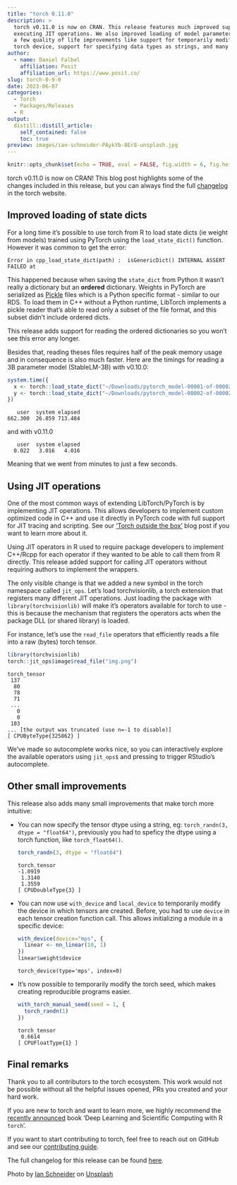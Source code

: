 ```yaml
---
title: "torch 0.11.0"
description: >
  torch v0.11.0 is now on CRAN. This release features much improved support for
  executing JIT operations. We also improved loading of model parameters, and added
  a few quality of life improvements like support for temporarily modifying the default
  torch device, support for specifying data types as strings, and many more. 
author:
  - name: Daniel Falbel
    affiliation: Posit
    affiliation_url: https://www.posit.co/
slug: torch-0-9-0
date: 2023-06-07
categories:
  - Torch
  - Packages/Releases
  - R
output:
  distill::distill_article:
    self_contained: false
    toc: true
preview: images/ian-schneider-PAykYb-8Er8-unsplash.jpg
---
```


```r
knitr::opts_chunk$set(echo = TRUE, eval = FALSE, fig.width = 6, fig.height = 6)
```

torch v0.11.0 is now on CRAN! This blog post highlights some of the changes included
in this release, but you can always find the full [changelog](https://torch.mlverse.org/docs/news/index.html)
in the torch website.

## Improved loading of state dicts

For a long time it's possible to use torch from R to load state dicts (ie weight
from models) trained using PyTorch using the `load_state_dict()` function.
However it was common to get the error:

```
Error in cpp_load_state_dict(path) :  isGenericDict() INTERNAL ASSERT FAILED at
```

This happened because when saving the `state_dict` from Python it wasn't really
a dictionary but an **ordered** dictionary. Weights in PyTorch are serialized as [Pickle](https://docs.python.org/3/library/pickle.html) files which is a Python 
specific format - similar to our RDS. To load them in C++ without a Python runtime,
LibTorch implements a pickle reader that's able to read only a subset of the 
file format, and this subset didn't include ordered dicts.

This release adds support for reading the ordered dictionaries so you won't see
this error any longer. 

Besides that, reading theses files requires half of the peak memory usage and in
consequence is also much faster. Here are the timings for reading a 3B parameter
model (StableLM-3B) with v0.10.0:

```r
system.time({
  x <- torch::load_state_dict("~/Downloads/pytorch_model-00001-of-00002.bin")
  y <- torch::load_state_dict("~/Downloads/pytorch_model-00002-of-00002.bin")
})
```

```
   user  system elapsed 
662.300  26.859 713.484 
```

and with v0.11.0

```
   user  system elapsed 
  0.022   3.016   4.016 
```

Meaning that we went from minutes to just a few seconds.

## Using JIT operations

One of the most common ways of extending LibTorch/PyTorch is by implementing JIT
operations. This allows developers to implement custom optimized code in C++ and
use it directly in PyTorch code with full support for JIT tracing and scripting.
See our ['Torch outside the box'](https://blogs.rstudio.com/ai/posts/2022-04-27-torch-outside-the-box/)
blog post if you want to learn more about it.

Using JIT operators in R used to require package developers to implement C++/Rcpp 
for each operator if they wanted to be able to call them from R directly. 
This release added support for calling JIT operators without requiring authors to 
implement the wrappers.

The only visible change is that we added a new symbol in the torch namespace called
`jit_ops`. Let's load torchvisionlib, a torch extension that registers many different
JIT operations. Just loading the package with `library(torchvisionlib)` will make
it's operators available for torch to use - this is because the mechanism that registers
the operators acts when the package DLL (or shared library) is loaded.

For instance, let's use the `read_file` operators that efficiently reads a file
into a raw (bytes) torch tensor.

```r
library(torchvisionlib)
torch::jit_ops$image$read_file("img.png")
```

```
torch_tensor
 137
  80
  78
  71
 ...
   0
   0
 103
... [the output was truncated (use n=-1 to disable)]
[ CPUByteType{325862} ]
```

We've made so autocomplete works nice, so you can interactively explore the available
operators using `jit_ops$` and pressing <tab> to trigger RStudio's autocomplete.

## Other small improvements

This release also adds many small improvements that make torch more intuitive:

- You can now specify the tensor dtype using a string, eg: `torch_randn(3, dtype = "float64")`,
  previously you had to speficy the dtype using a torch function, like `torch_float64()`.
  
  ```r
  torch_randn(3, dtype = "float64")
  ```
  
  ```
  torch_tensor
  -1.0919
   1.3140
   1.3559
  [ CPUDoubleType{3} ]
  ```

- You can now use `with_device` and `local_device` to temporarily modify the device
  in which tensors are created. Before, you had to use `device` in each tensor
  creation function call. This allows initializing a module in a specific device:
  
  ```r
  with_device(device="mps", {
    linear <- nn_linear(10, 1)
  })
  linear$weight$device
  ```
  
  ```
  torch_device(type='mps', index=0)
  ```
  
- It's now possible to temporarily modify the torch seed, which makes creating
  reproducible programs easier.
  
  ```r
  with_torch_manual_seed(seed = 1, {
    torch_randn(1)
  })
  ```
  ```
  torch_tensor
   0.6614
  [ CPUFloatType{1} ]
  ```

## Final remarks

Thank you to all contributors to the torch ecosystem. This work would not be possible without
all the helpful issues opened, PRs you created and your hard work.

If you are new to torch and want to learn more, we highly recommend the [recently announced](https://blogs.rstudio.com/ai/posts/2023-04-05-deep-learning-scientific-computing-r-torch/) book 'Deep Learning and Scientific Computing with R `torch`'.

If you want to start contributing to torch, feel free to reach out on GitHub and see our [contributing guide](https://torch.mlverse.org/docs/contributing).

The full changelog for this release can be found [here](https://torch.mlverse.org/docs/news/index.html#torch-0110).

Photo by <a href="https://unsplash.com/@goian?utm_source=unsplash&utm_medium=referral&utm_content=creditCopyText">Ian Schneider</a> on <a href="https://unsplash.com/photos/PAykYb-8Er8?utm_source=unsplash&utm_medium=referral&utm_content=creditCopyText">Unsplash</a>
  